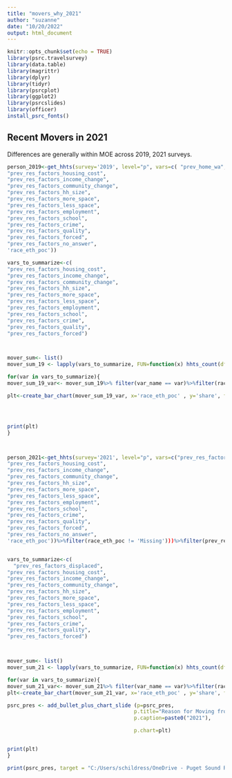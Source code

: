 ```yaml
---
title: "movers_why_2021"
author: "suzanne"
date: "10/20/2022"
output: html_document
---
```


```r
knitr::opts_chunk$set(echo = TRUE)
library(psrc.travelsurvey)
library(data.table)
library(magrittr)
library(dplyr)
library(tidyr)
library(psrcplot)
library(ggplot2)
library(psrcslides)
library(officer)
install_psrc_fonts()
```

## Recent Movers in 2021

Differences are generally within MOE across 2019, 2021 surveys. 


```r


person_2019<-get_hhts(survey='2019', level="p", vars=c( "prev_home_wa",
"prev_res_factors_housing_cost",
"prev_res_factors_income_change",
"prev_res_factors_community_change",
"prev_res_factors_hh_size",
"prev_res_factors_more_space",
"prev_res_factors_less_space",
"prev_res_factors_employment",
"prev_res_factors_school",
"prev_res_factors_crime",
"prev_res_factors_quality",
"prev_res_factors_forced",
"prev_res_factors_no_answer",
'race_eth_poc'))

vars_to_summarize<-c(
"prev_res_factors_housing_cost",
"prev_res_factors_income_change",
"prev_res_factors_community_change",
"prev_res_factors_hh_size",
"prev_res_factors_more_space",
"prev_res_factors_less_space",
"prev_res_factors_employment",
"prev_res_factors_school",
"prev_res_factors_crime",
"prev_res_factors_quality",
"prev_res_factors_forced")



mover_sum<- list()
mover_sum_19 <- lapply(vars_to_summarize, FUN=function(x) hhts_count(df=person_2019,group_vars=c('race_eth_poc',x), spec_wgt='hh_weight_2019_v2021'))%>%lapply(FUN=function(y){mutate(y, "var_name"=colnames(y)[3])})%>% rbindlist(use.names=FALSE)%>%filter(prev_res_factors_housing_cost =='Selected')%>%filter(race_eth_poc!='Child -- no race specified')

for(var in vars_to_summarize){
mover_sum_19_var<- mover_sum_19%>% filter(var_name == var)%>%filter(race_eth_poc!='Total')

plt<-create_bar_chart(mover_sum_19_var, x='race_eth_poc' , y='share', f= 'race_eth_poc',  moe= 'share_moe')+ ggtitle(var) 




print(plt)
}




```

```r
person_2021<-get_hhts(survey='2021', level="p", vars=c("prev_res_factors_displaced","res_dur", "prev_home_wa",
"prev_res_factors_housing_cost",
"prev_res_factors_income_change",
"prev_res_factors_community_change",
"prev_res_factors_hh_size",
"prev_res_factors_more_space",
"prev_res_factors_less_space",
"prev_res_factors_employment",
"prev_res_factors_school",
"prev_res_factors_crime",
"prev_res_factors_quality",
"prev_res_factors_forced",
"prev_res_factors_no_answer",
'race_eth_poc'))%>%filter(race_eth_poc != 'Missing')))%>%filter(prev_res_factors_forced != 'Missing: Skip Logic')


vars_to_summarize<-c(
  "prev_res_factors_displaced",
"prev_res_factors_housing_cost",
"prev_res_factors_income_change",
"prev_res_factors_community_change",
"prev_res_factors_hh_size",
"prev_res_factors_more_space",
"prev_res_factors_less_space",
"prev_res_factors_employment",
"prev_res_factors_school",
"prev_res_factors_crime",
"prev_res_factors_quality",
"prev_res_factors_forced")



mover_sum<- list()
mover_sum_21 <- lapply(vars_to_summarize, FUN=function(x) hhts_count(df=person_2021,group_vars=c('race_eth_poc',x), spec_wgt='hh_weight_2021_ABS'))%>%lapply(FUN=function(y){mutate(y, "var_name"=colnames(y)[3])})%>% rbindlist(use.names=FALSE)%>%filter(prev_res_factors_displaced%in%c('Selected', 'Displaced'))

for(var in vars_to_summarize){
mover_sum_21_var<- mover_sum_21%>% filter(var_name == var)%>%filter(race_eth_poc!='Total')
plt<-create_bar_chart(mover_sum_21_var, x='race_eth_poc' , y='share', f= 'race_eth_poc',  moe= 'share_moe')+ ggtitle(var) 

psrc_pres <- add_bullet_plus_chart_slide (p=psrc_pres, 
                                         p.title="Reason for Moving from previous residence", 
                                         p.caption=paste0("2021"), 

                                         p.chart=plt)


print(plt)
}

print(psrc_pres, target = "C:/Users/schildress/OneDrive - Puget Sound Regional Council/Documents/mover_reasons_race.pptx")


```
